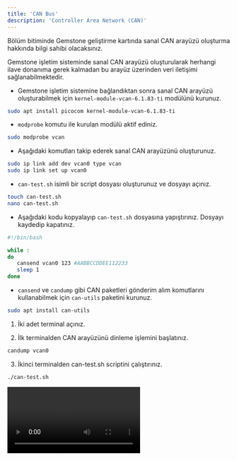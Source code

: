 ```yaml
---
title: 'CAN Bus'
description: 'Controller Area Network (CAN)'
---
```


<Tip>
Bölüm bitiminde Gemstone geliştirme kartında sanal CAN arayüzü oluşturma hakkında bilgi sahibi olacaksınız.
</Tip>

Gemstone işletim sisteminde sanal CAN arayüzü oluşturularak herhangi ilave donanıma gerek kalmadan bu arayüz üzerinden 
veri iletişimi sağlanabilmektedir.

* Gemstone işletim sistemine bağlandıktan sonra sanal CAN arayüzü oluşturabilmek için `kernel-module-vcan-6.1.83-ti` 
modülünü kurunuz.

```bash
sudo apt install picocom kernel-module-vcan-6.1.83-ti
```

* `modprobe` komutu ile kurulan modülü aktif ediniz.

```bash
sudo modprobe vcan
```

* Aşağıdaki komutları takip ederek sanal CAN arayüzünü oluşturunuz.

```bash
sudo ip link add dev vcan0 type vcan
sudo ip link set up vcan0
```

* `can-test.sh` isimli bir script dosyası oluşturunuz ve dosyayı açınız.

```bash
touch can-test.sh
nano can-test.sh
```

* Aşağıdaki kodu kopyalayıp `can-test.sh` dosyasına yapıştırınız. Dosyayı kaydedip kapatınız.

```bash
#!/bin/bash

while :
do
   cansend vcan0 123 #AABBCCDDEE112233
   sleep 1
done
```

* `cansend` ve `candump` gibi CAN paketleri gönderim alım komutlarını kullanabilmek için `can-utils` paketini kurunuz.

```bash
sudo apt install can-utils
```

1. İki adet terminal açınız. 

2. İlk terminalden CAN arayüzünü dinleme işlemini başlatınız.

```bash
candump vcan0
```

3. İkinci terminalden can-test.sh scriptini çalıştırınız.

```bash
./can-test.sh
```

<Frame caption="Sanal CAN arayüzü üzerinden haberleşme">
  <video controls className="w-full aspect-video" src="/videos/can-test.mp4"></video>
</Frame>
